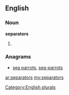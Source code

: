 ==English==

===Noun===
'''separators'''

# {{plural of|[[separator]]}}

===Anagrams===
* [[sea parrots#English|sea parrots]], [[sea-parrots#English|sea-parrots]]

[[Category:English plurals]]

[[ar:separators]]
[[my:separators]]
